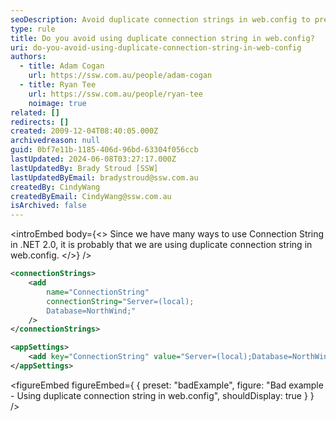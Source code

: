 ```yaml
---
seoDescription: Avoid duplicate connection strings in web.config to prevent errors and improve application performance.
type: rule
title: Do you avoid using duplicate connection string in web.config?
uri: do-you-avoid-using-duplicate-connection-string-in-web-config
authors:
  - title: Adam Cogan
    url: https://ssw.com.au/people/adam-cogan
  - title: Ryan Tee
    url: https://ssw.com.au/people/ryan-tee
    noimage: true
related: []
redirects: []
created: 2009-12-04T08:40:05.000Z
archivedreason: null
guid: 0bf7e11b-1185-406d-96bd-63304f056ccb
lastUpdated: 2024-06-08T03:27:17.000Z
lastUpdatedBy: Brady Stroud [SSW]
lastUpdatedByEmail: bradystroud@ssw.com.au
createdBy: CindyWang
createdByEmail: CindyWang@ssw.com.au
isArchived: false
---
```


<introEmbed
  body={<>
Since we have many ways to use Connection String in .NET 2.0, it is probably that we are using duplicate connection string in web.config.
  </>}
/>
```xml
<connectionStrings>
    <add
        name="ConnectionString"
        connectionString="Server=(local);
        Database=NorthWind;"
    />
</connectionStrings>

<appSettings>
    <add key="ConnectionString" value="Server=(local);Database=NorthWind;"/>
</appSettings>
```

<figureEmbed figureEmbed={ {
  preset: "badExample",
  figure: "Bad example - Using duplicate connection string in web.config",
  shouldDisplay: true
} } />
